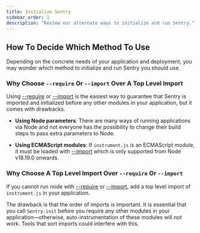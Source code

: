```yaml
---
title: Initialize Sentry
sidebar_order: 1
description: "Review our alternate ways to initialize and run Sentry."
---
```


<PageGrid />

## How To Decide Which Method To Use

Depending on the concrete needs of your application and deployment, you may wonder which method to initialize and run Sentry you should use.

### Why Choose `--require` Or `--import` Over A Top Level Import

Using [--require](https://nodejs.org/api/cli.html#-r---require-module) or [--import](https://nodejs.org/api/cli.html#--importmodule) is the easiest way to guarantee that Sentry is imported and initialized before any other modules in your application, but it comes with drawbacks.

- **Using Node parameters**: There are many ways of running applications via Node and not everyone has the possibility to change their build steps to pass extra parameters to Node.

- **Using ECMAScript modules**: If `instrument.js` is an ECMAScript module, it must be loaded with [--import](https://nodejs.org/api/cli.html#--importmodule) which is only supported from Node v18.19.0 onwards.

### Why Choose A Top Level Import Over `--require` Or `--import`

If you cannot run node with [--require](https://nodejs.org/api/cli.html#-r---require-module) or [--import](https://nodejs.org/api/cli.html#--importmodule), add a top level import of `instrument.js` in your application.

The drawback is that the order of imports is important. It is essential that you call `Sentry.init` before you require any other modules in your application—otherwise, auto-instrumentation of these modules will _not_ work. Tools that sort imports could interfere with this.
